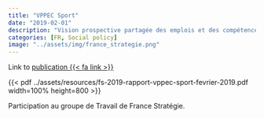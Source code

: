 ```yaml
---
title: "VPPEC Sport"
date: "2019-02-01"
description: "Vision prospective partagée des emplois et des compétences - Les métiers du sport"
categories: [FR, Social policy]
image: "../assets/img/france_strategie.png"
---
```


Link to [publication {{< fa link >}}](https://www.strategie.gouv.fr/sites/strategie.gouv.fr/files/atoms/files/fs-2019-rapport-vppec-sport-fevrier-2019.pdf)

{{< pdf ../assets/resources/fs-2019-rapport-vppec-sport-fevrier-2019.pdf width=100% height=800 >}}

Participation au groupe de Travail de France Stratégie.
